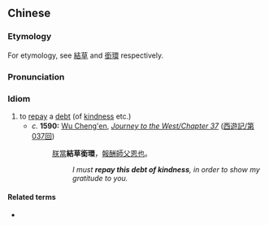 {{also|结草衔环}}
==Chinese==
{{zh-forms|s=结草衔环|type=22}}

===Etymology===
For etymology, see [[結草]] and [[銜環]] respectively.

===Pronunciation===
{{zh-pron
|m=jiécǎo xiánhuán
|cat=id
}}

===Idiom===
{{zh-idiom}}

# to [[repay]] a [[debt]] (of [[kindness]] etc.)
#* ''c.'' '''1590:''' [[w:Wu Cheng'en|Wu Cheng'en]], ''[[w:Journey to the West|Journey to the West/Chapter 37]]'' ([[:zh:s:西遊記/第037回|西遊記/第037回]])
#*: [[朕]][[當]]'''結草銜環'''，[[報酬]][[師父]][[恩]][[也]]。
#*:: ''I must '''repay this debt of kindness''', in order to show my gratitude to you.''

====Related terms====
* {{l|zh|感恩圖報}}
